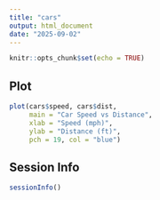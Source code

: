 ```yaml
---
title: "cars"
output: html_document
date: "2025-09-02"
---
```


```r
knitr::opts_chunk$set(echo = TRUE)
```

## Plot
```r
plot(cars$speed, cars$dist,
     main = "Car Speed vs Distance",
     xlab = "Speed (mph)",
     ylab = "Distance (ft)",
     pch = 19, col = "blue")
```

## Session Info
```r
sessionInfo()
```
     